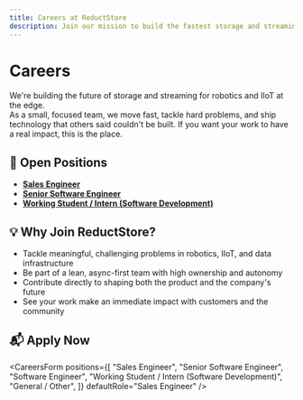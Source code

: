 ```yaml
---
title: Careers at ReductStore
description: Join our mission to build the fastest storage and streaming engine for robotics and IIoT.
---
```



# Careers

We're building the future of storage and streaming for robotics and IIoT at the edge.  
As a small, focused team, we move fast, tackle hard problems, and ship technology that others said couldn't be built. If you want your work to have a real impact, this is the place.

## 🚀 Open Positions

- [**Sales Engineer**](/jobs/sales-engineer)
- [**Senior Software Engineer**](/jobs/senior-software-engineer)
- [**Working Student / Intern (Software Development)**](/jobs/working-student-software-development)

## 💡 Why Join ReductStore?

- Tackle meaningful, challenging problems in robotics, IIoT, and data infrastructure
- Be part of a lean, async-first team with high ownership and autonomy
- Contribute directly to shaping both the product and the company's future
- See your work make an immediate impact with customers and the community

## 📬 Apply Now

<CareersForm
  positions={[
    "Sales Engineer",
    "Senior Software Engineer",
    "Software Engineer",
    "Working Student / Intern (Software Development)",
    "General / Other",
  ]}
  defaultRole="Sales Engineer"
/>
